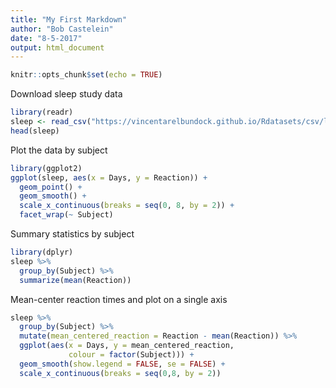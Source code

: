 ```yaml
---
title: "My First Markdown"
author: "Bob Castelein"
date: "8-5-2017"
output: html_document
---
```


```r
knitr::opts_chunk$set(echo = TRUE)
```

Download sleep study data

```r
library(readr)
sleep <- read_csv("https://vincentarelbundock.github.io/Rdatasets/csv/lme4/sleepstudy.csv") # no spaces
head(sleep)
```

Plot the data by subject
```r
library(ggplot2)
ggplot(sleep, aes(x = Days, y = Reaction)) + 
  geom_point() +
  geom_smooth() +
  scale_x_continuous(breaks = seq(0, 8, by = 2)) +
  facet_wrap(~ Subject)
```

Summary statistics by subject

```r
library(dplyr)
sleep %>%
  group_by(Subject) %>%
  summarize(mean(Reaction))
```

Mean-center reaction times and plot on a single axis

```r
sleep %>%
  group_by(Subject) %>%
  mutate(mean_centered_reaction = Reaction - mean(Reaction)) %>%
  ggplot(aes(x = Days, y = mean_centered_reaction,
             colour = factor(Subject))) +
  geom_smooth(show.legend = FALSE, se = FALSE) +
  scale_x_continuous(breaks = seq(0,8, by = 2))
```